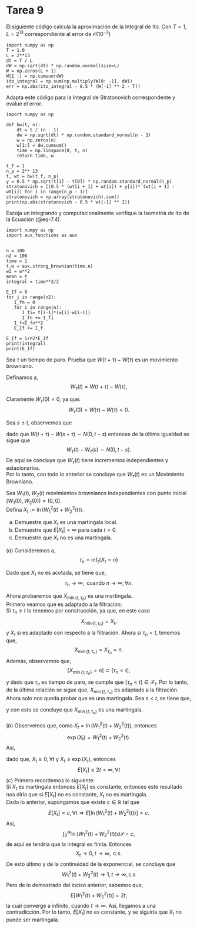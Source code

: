 # Tarea 9

::: {exr-1}
El siguiente código calcula la aproximación de la Integral de Ito. Con $T= 1$, $L=2^13$ correspondiente al error de $\mathcal{O}(10^{-3})$  

```.python
import numpy as np
T = 1.0
L = 2**13
dt = T / L
dW = np.sqrt(dt) * np.random.normal(size=L)
W = np.zeros(L + 1)
W[1 :] = np.cumsum(dW)
ito_integral = np.sum(np.multiply(W[0: -1], dW))
err = np.abs(ito_integral - 0.5 * (W[-1] ** 2 - T))
```

Adapta este código para la Integral de Stratonovich correspondente y evalue el error. 
:::

::: {.solution}
```.python
import numpy as np

def bw(t, n):
    dt = t / (n - 1)
    dw = np.sqrt(dt) * np.random.standard_normal(n - 1)
    w = np.zeros(n)
    w[1:] = dw.cumsum()
    time = np.linspace(0, t, n)
    return time, w

t_f = 1
n_p = 2** 13
t, wt = bw(t_f, n_p)
y = 0.5 * np.sqrt(t[1] - t[0]) * np.random.standard_normal(n_p)
stratonovich = [(0.5 * (wt[i + 1] + wt[i]) + y[i])* (wt[i + 1] - wt[i]) for i in range(n_p - 1)]
stratonovich = np.array(stratonovich).sum()
print(np.abs(stratonovich - 0.5 * wt[-1] ** 2))

```

:::

::: {exr-2}
Escoja un integrando y computacionalmente verifique la Isometría de Ito de la Ecuación (@eq-7.4).
:::

::: {.solution}
```.python
import numpy as np
import aux_functions as aux


n = 100
n2 = 100
time = 1
t,w = aux.strong_brownian(time,n)
w2 = w**2
mean = t
integral = time**2/2

E_If = 0
for j in range(n2):
   I_fn = 0
   for i in range(n):
      I_fi= t[i-1]*(w[i]-w[i-1])
      I_fn += I_fi
   I_f=I_fn**2
   E_If += I_f
   
E_If = 1/n2*E_If
print(integral)
print(E_If)

```
:::

::: {#exr-3}
Sea $\tau$ un tiempo de paro. Prueba que $W\left(t+\tau\right)-W\left(\tau\right)$
es un movimiento browniano.
:::

:::{.proof}
Definamos a,
$$
W_{\tau}\left(t\right)=W\left(t+\tau\right)-W\left(\tau\right),
$$

Claramente $W_{\tau}\left(0\right)=0$, ya que:
$$
W_{\tau}\left(0\right)=W\left(\tau\right)-W\left(\tau\right)=0.
$$

Sea $s\leq t$, observemos que

\begin{align*}
W_{\tau}\left(t\right)-W_{\tau}\left(s\right) & =W\left(t+\tau\right)-W\left(\tau\right)-\left[W\left(s+\tau\right)-W\left(\tau\right)\right]\\
& =W\left(t+\tau\right)-W\left(s+\tau\right),
\end{align*}

dado que $W\left(t+\tau\right)-W\left(s+\tau\right)\sim N\left(0,t-s\right)$ entonces de la última igualdad se sigue que
$$
W_{\tau}\left(t\right)-W_{\tau}\left(s\right)\sim N\left(0,t-s\right).
$$
De aquí se concluye que $W_{\tau}(t)$ tiene incrementos independientes y estacionarios.\
Por lo tanto, con todo lo anterior se concluye que $W_{\tau}(t)$ es un Movimiento Browniano. 
:::

::: {#exr-4}
Sea $W_{1}\left(t\right),W_{2}\left(t\right)$ movimientos brownianos independientes con punto inicial $\left(W_{1}\left(0\right),W_{2}\left(0\right)\right)\neq\left(0,0\right)$.\
Defina $X_{t}:=\ln\left(W_{1}^{2}\left(t\right)+W_{2}^{2}\left(t\right)\right).$
:::

::: {}
(a) Demuestre que $X_{t}$ es una martingala local.
(b) Demuestre que $E\left|X_{t}\right|<\infty$ para cada $t>0$.
(c) Demuestre que $X_{t}$ no es una martingala.
:::


:::{.proof}
$(a)$ Consideremos a,
$$
\tau_{n}=\inf_{t}\left\{ X_{t}=n\right\} 
$$

Dado que $X_{t}$ no es  acotada, se tiene que,
$$
\tau_{n}\to\infty,\text{ cuando }n\to\infty,\forall n.
$$

Ahora probaremos que $X_{\min\left\{ t,\tau_{n}\right\} }$ es una martingala.\
Primero veamos que es adaptado a la filtración:\
Si $\tau_{n}\geq t$ lo tenemos por construcción, ya que, en este caso
$$
X_{\min\left\{ t,\tau_{n}\right\} }=X_{t},
$$
y $X_{t}$ si es adaptado con respecto a la filtración. Ahora si $\tau_{n}<t$, tenemos que,
$$
X_{\min\left\{ t,\tau_{n}\right\} }=X_{\tau_{n}}=n.
$$
Además, observemos que,
$$
\left[X_{\min\left\{ t,\tau_{n}\right\} }=n\right]\subset\left[\tau_{n}<t\right],
$$
y dado que $\tau_{n}$ es tiempo de paro, se cumple que $\left[\tau_{n}<t\right]\in\mathcal{F}_{t}$. Por lo tanto, de la última relación se sigue que, $X_{\min\left\{ t,\tau_{n}\right\} }$ es adaptado a la filtración.\
Ahora solo nos queda probar que es una martingala. Sea $s<t$, se tiene que,

\begin{align*}
E\left[X_{\min\left\{ t,\tau_{n}\right\} }\mid\mathcal{F}_{s}\right] & =E\left[X_{\min\left\{ t,\tau_{n}\right\} }1_{[t<\tau_{n}]}\mid\mathcal{F}_{s}\right]+E\left[X_{\min\left\{ t,\tau_{n}\right\} }1_{\left[\tau_{n}\leq t\right]}\mid\mathcal{F}_{s}\right]\\
& =E\left[X_{t}1_{[t<\tau_{n}]}\mid\mathcal{F}_{s}\right]+E\left[X_{\tau_{n}}1_{\left[\tau_{n}\leq t\right]}\mid\mathcal{F}_{s}\right]\\
& =E\left[X_{s}1_{[s<\tau_{n}]}\mid\mathcal{F}_{s}\right]+E\left[X_{\tau_{n}}1_{\left[\tau_{n}\leq s\right]}\mid\mathcal{F}_{s}\right]\\
& =X_{s}1_{[s<\tau_{n}]}+X_{\tau_{n}}1_{\left[\tau_{n}\leq s\right]}\\
& =X_{\min\left\{ s,\tau_{n}\right\} },
\end{align*}

y con esto se concluye que $X_{\min\left\{ t,\tau_{n}\right\} }$ es una martingala. \
\
$(b)$ Observemos que, como $X_{t} =\ln\left(W_{1}^{2}\left(t\right)+W_{2}^{2}\left(t\right)\right)$, entonces
$$
\exp\left(X_{t}\right) =W_{1}^{2}\left(t\right)+W_{2}^{2}\left(t\right).
$$
Asi, 

\begin{align*}
E\left[\exp\left(X_{t}\right)\right] & =E\left[W_{1}^{2}\left(t\right)\right]+E\left[W_{2}^{2}\left(t\right)\right]\\
& =2t,
\end{align*}

dado que, $X_{t}\geq0,\forall t$ y $X_{t} \le\exp\left(X_{t}\right)$, entonces
$$
E\left[X_{t}\right]\leq2t<\infty,\forall t
$$
$(c)$ Primero recordemos lo siguiente:\
Si $X_{t}$ es martingala entonces $E\left[X_{t}\right]$ es constante, entonces este resultado nos diría que si $E\left[X_{t}\right]$ no es constante, $X_{t}$ no es martingala.\
Dado lo anterior, supongamos que existe $c\in\mathbb{R}$ tal que 
$$
E\left[X_{t}\right]=c,\forall t\Longrightarrow E\left[\ln\left(W_{1}^{2}\left(t\right)+W_{2}^{2}\left(t\right)\right)\right] =c.
$$
Así,
$$
\int_{0}^{\infty}\ln\left(W_{1}^{2}\left(t\right)+W_{2}^{2}\left(t\right)\right)\mathrm{d}\mathcal{P} =c,
$$
de aquí se tendría que la integral es finita. Entonces 
$$
X_{t}\to0,t\to\infty,\text{ c.s}.
$$
De esto último y de la continuidad de la exponencial, se concluye que
$$
W_{1}^{2}\left(t\right)+W_{2}^{2}\left(t\right)\to1,t\to\infty,\text{c.s}
$$
Pero de lo demostrado del inciso anterior, sabemos que,
$$
E\left[W_{1}^{2}\left(t\right)+W_{2}^{2}\left(t\right)\right]=2t,
$$
la cual converge a infinito, cuando $t\to\infty$.
Así, llegamos a una contradicción. Por lo tanto, $E\left[X_{t}\right]$
no es constante, y se siguiría que $X_{t}$ no puede ser martingala. 
:::